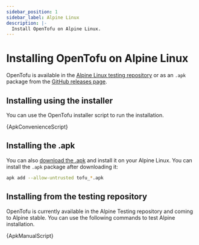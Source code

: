 ```yaml
---
sidebar_position: 1
sidebar_label: Alpine Linux
description: |-
  Install OpenTofu on Alpine Linux.
---
```



# Installing OpenTofu on Alpine Linux

OpenTofu is available in the [Alpine Linux testing repository](https://pkgs.alpinelinux.org/packages?name=opentofu) or as an `.apk` package from the [GitHub releases page](https://github.com/opentofu/opentofu/releases/latest/).

## Installing using the installer

You can use the OpenTofu installer script to run the installation.

<CodeBlock language="bash">{ApkConvenienceScript}</CodeBlock>

## Installing the .apk

You can also [download the .apk](https://github.com/opentofu/opentofu/releases/latest/) and install it on your Alpine Linux. You can install the `.apk` package after downloading it:

```bash
apk add --allow-untrusted tofu_*.apk
```

## Installing from the testing repository

OpenTofu is currently available in the Alpine Testing repository and coming to Alpine stable. You can use the following commands to test Alpine installation.

<CodeBlock language="bash">{ApkManualScript}</CodeBlock>
